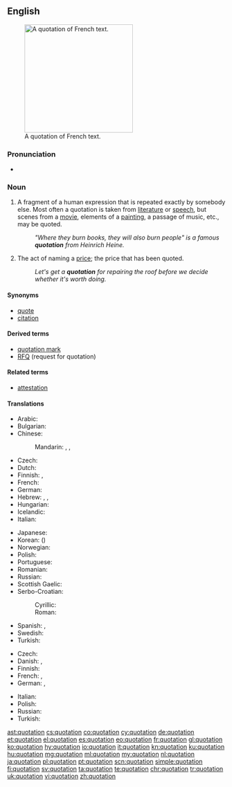 {{selfref|For Wiktionary's use of quotations, see [[Wiktionary:Quotations]]}}
==English==
{{wikipedia}}
[[Image:Citation2.jpg|thumb|250px|A quotation of French text.]]

===Pronunciation===
* {{audio|en-us-quotation.ogg|Audio (US)|lang=en}}
*: {{rhymes|eɪʃən|lang=en}}

===Noun===
{{en-noun}}

# A fragment of a human expression that is repeated exactly by somebody else.  Most often a quotation is taken from [[literature]] or [[speech]], but scenes from a [[movie]], elements of a [[painting]], a passage of music, etc., may be quoted.
#: ''"Where they burn books, they will also burn people" is a famous '''quotation''' from Heinrich Heine.''
# The act of naming a [[price]]; the price that has been quoted.
#: ''Let's get a '''quotation''' for repairing the roof before we decide whether it's worth doing.''

====Synonyms====
* [[quote]]
* [[citation]]

====Derived terms====
* [[quotation mark]]
* [[RFQ]] (request for quotation)

====Related terms====
* [[attestation]]

====Translations====
{{trans-top|fragment of a human expression}}
* Arabic: {{t|ar|اقتباس|m|tr=iqtibās|sc=Arab}}
* Bulgarian: {{t+|bg|цитат|m|tr=citát}}
* Chinese:
*: Mandarin: {{t+|cmn|引用|tr=yǐnyòng|sc=Hani}}, {{t|cmn|引語|sc=Hani}}, {{t+|cmn|引语|tr=yǐnyǔ|sc=Hani}}
* Czech: {{t+|cs|citát|m}}
* Dutch: {{t+|nl|citaat|n}}
* Finnish: {{t+|fi|sitaatti|n}}, {{t+|fi|lainaus}}
* French: {{t+|fr|citation|f}}
* German: {{t+|de|Zitat|n}}
* Hebrew: {{t+|he|צִטּוּט|f|tr=tsitut|sc=Hebr}}, {{t|he|מוּבָאָה|f|tr=muvah|sc=Hebr}}, {{t|he|צִיטָטָה|f|tr=tsitata|sc=Hebr}}
* Hungarian: {{t+|hu|idézet}}
* Icelandic: {{t+|is|tilvitnun|f}}
* Italian: {{t+|it|citazione|f}}
{{trans-mid}}
* Japanese: {{t+|ja|引用|tr=いんよう, in'yō|sc=Jpan}}
* Korean: {{t+|ko|인용|tr=in-yong|sc=Kore}} ({{t+|ko|引用|sc=Kore}})
* Norwegian: {{t+|no|sitat|n}}
* Polish: {{t+|pl|cytat|m}}
* Portuguese: {{t+|pt|citação|f}}
* Romanian: {{t+|ro|citat|n}}
* Russian: {{t+|ru|цитата|f|tr=citáta}}
* Scottish Gaelic: {{t|gd|às-aithris|f}}
* Serbo-Croatian:
*: Cyrillic: {{t|sh|цитат|m}}
*: Roman: {{t+|sh|citat|m}}
* Spanish: {{t+|es|cita|f}}, {{t+|es|citación|f}}
* Swedish: {{t+|sv|citat|n}}
* Turkish: {{t+|tr|alıntı}}
{{trans-bottom}}

{{trans-top|act of naming a price; price that has been quoted}}
* Czech: {{t|cs|kótace|f}}
* Danish: {{t|da|citation|c}}, {{t|da|citering|c}}
* Finnish: {{t+|fi|tarjous}}
* French: {{t+|fr|devis|m}}, {{t+|fr|cotation|f}}
* German: {{t+|de|Angebot|n}}, {{t|de|Preisangebot|n}}
{{trans-mid}}
* Italian: {{t+|it|preventivo|m}}
* Polish: {{t|pl|wycena|f}}
* Russian: {{t+|ru|предложение|n|tr=predložénije|sc=Cyrl}}  {{qualifier|цены́}}
* Turkish: {{t|tr|geçerli fiyat}}
{{trans-bottom}}

[[ast:quotation]]
[[cs:quotation]]
[[co:quotation]]
[[cy:quotation]]
[[de:quotation]]
[[et:quotation]]
[[el:quotation]]
[[es:quotation]]
[[eo:quotation]]
[[fr:quotation]]
[[gl:quotation]]
[[ko:quotation]]
[[hy:quotation]]
[[io:quotation]]
[[it:quotation]]
[[kn:quotation]]
[[ku:quotation]]
[[hu:quotation]]
[[mg:quotation]]
[[ml:quotation]]
[[my:quotation]]
[[nl:quotation]]
[[ja:quotation]]
[[pl:quotation]]
[[pt:quotation]]
[[scn:quotation]]
[[simple:quotation]]
[[fi:quotation]]
[[sv:quotation]]
[[ta:quotation]]
[[te:quotation]]
[[chr:quotation]]
[[tr:quotation]]
[[uk:quotation]]
[[vi:quotation]]
[[zh:quotation]]